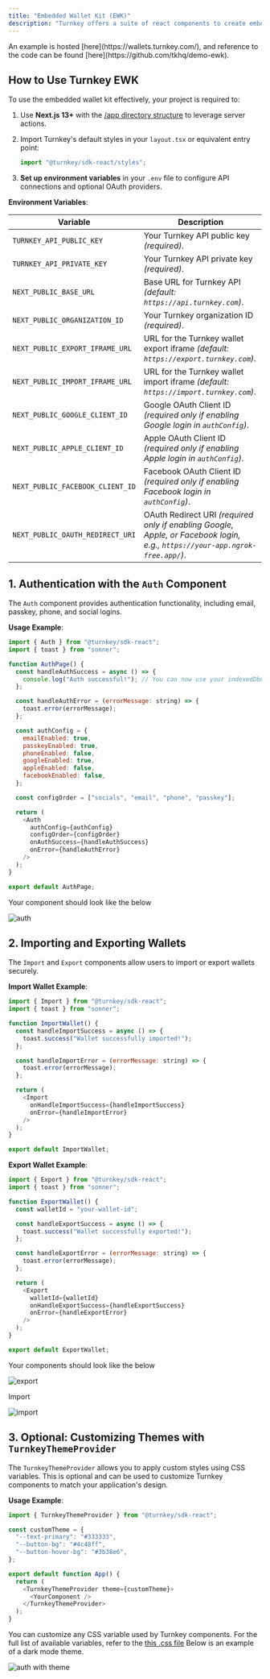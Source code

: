```yaml
---
title: "Embedded Wallet Kit (EWK)"
description: "Turnkey offers a suite of react components to create embedded wallets without having to setup a backend by using Next.js [server actions](https://nextjs.org/docs/app/building-your-application/data-fetching/server-actions-and-mutations) and associated directives. Each component uses the **indexedDbClient** from [@turnkey/sdk-react](https://www.npmjs.com/package/@turnkey/sdk-react)."
---
```


<Note>
  An example is hosted [here](https://wallets.turnkey.com/), and reference to the code can be found [here](https://github.com/tkhq/demo-ewk).
</Note>

## How to Use Turnkey EWK

To use the embedded wallet kit effectively, your project is required to:

1. Use **Next.js 13+** with the [/app directory structure](https://nextjs.org/docs/app) to leverage server actions.

2. Import Turnkey's default styles in your `layout.tsx` or equivalent entry point:

   ```js
   import "@turnkey/sdk-react/styles";
   ```

3. **Set up environment variables** in your `.env` file to configure API connections and optional OAuth providers.

**Environment Variables**:

| Variable                         | Description                                                                                                                  |
| -------------------------------- | ---------------------------------------------------------------------------------------------------------------------------- |
| `TURNKEY_API_PUBLIC_KEY`         | Your Turnkey API public key *(required)*.                                                                                    |
| `TURNKEY_API_PRIVATE_KEY`        | Your Turnkey API private key *(required)*.                                                                                   |
| `NEXT_PUBLIC_BASE_URL`           | Base URL for Turnkey API *(default: `https://api.turnkey.com`)*.                                                             |
| `NEXT_PUBLIC_ORGANIZATION_ID`    | Your Turnkey organization ID *(required)*.                                                                                   |                                  
| `NEXT_PUBLIC_EXPORT_IFRAME_URL`  | URL for the Turnkey wallet export iframe *(default: `https://export.turnkey.com`)*.                                          |
| `NEXT_PUBLIC_IMPORT_IFRAME_URL`  | URL for the Turnkey wallet import iframe *(default: `https://import.turnkey.com`)*.                                          |
| `NEXT_PUBLIC_GOOGLE_CLIENT_ID`   | Google OAuth Client ID *(required only if enabling Google login in `authConfig`)*.                                           |
| `NEXT_PUBLIC_APPLE_CLIENT_ID`    | Apple OAuth Client ID *(required only if enabling Apple login in `authConfig`)*.                                             |
| `NEXT_PUBLIC_FACEBOOK_CLIENT_ID` | Facebook OAuth Client ID *(required only if enabling Facebook login in `authConfig`)*.                                       |
| `NEXT_PUBLIC_OAUTH_REDIRECT_URI` | OAuth Redirect URI *(required only if enabling Google, Apple, or Facebook login, e.g., `https://your-app.ngrok-free.app/`)*. |


## **1. Authentication with the `Auth` Component**

The `Auth` component provides authentication functionality, including email, passkey, phone, and social logins.

**Usage Example**:

```js
import { Auth } from "@turnkey/sdk-react";
import { toast } from "sonner";

function AuthPage() {
  const handleAuthSuccess = async () => {
    console.log("Auth successful!"); // You can now use your indexedDbClient to make requests!
  };

  const handleAuthError = (errorMessage: string) => {
    toast.error(errorMessage);
  };

  const authConfig = {
    emailEnabled: true,
    passkeyEnabled: true,
    phoneEnabled: false,
    googleEnabled: true,
    appleEnabled: false,
    facebookEnabled: false,
  };

  const configOrder = ["socials", "email", "phone", "passkey"];

  return (
    <Auth
      authConfig={authConfig}
      configOrder={configOrder}
      onAuthSuccess={handleAuthSuccess}
      onError={handleAuthError}
    />
  );
}

export default AuthPage;
```

Your component should look like the below

<Frame>
   <img src="/images/reference/img/auth.png" alt="auth" />
</Frame>

## **2. Importing and Exporting Wallets**

The `Import` and `Export` components allow users to import or export wallets securely.

**Import Wallet Example**:

```js
import { Import } from "@turnkey/sdk-react";
import { toast } from "sonner";

function ImportWallet() {
  const handleImportSuccess = async () => {
    toast.success("Wallet successfully imported!");
  };

  const handleImportError = (errorMessage: string) => {
    toast.error(errorMessage);
  };

  return (
    <Import
      onHandleImportSuccess={handleImportSuccess}
      onError={handleImportError}
    />
  );
}

export default ImportWallet;
```

**Export Wallet Example**:

```js
import { Export } from "@turnkey/sdk-react";
import { toast } from "sonner";

function ExportWallet() {
  const walletId = "your-wallet-id";

  const handleExportSuccess = async () => {
    toast.success("Wallet successfully exported!");
  };

  const handleExportError = (errorMessage: string) => {
    toast.error(errorMessage);
  };

  return (
    <Export
      walletId={walletId}
      onHandleExportSuccess={handleExportSuccess}
      onError={handleExportError}
    />
  );
}

export default ExportWallet;
```

Your components should look like the below

<Frame>
   <img src="/images/reference/img/export_button.png" alt="export" />
</Frame>

Import

<Frame>
   <img src="/images/reference/img/import_button.png" alt="import" />
</Frame>

## **3. Optional: Customizing Themes with `TurnkeyThemeProvider`**

The `TurnkeyThemeProvider` allows you to apply custom styles using CSS variables. This is optional and can be used to customize Turnkey components to match your application's design.

**Usage Example**:

```js
import { TurnkeyThemeProvider } from "@turnkey/sdk-react";

const customTheme = {
  "--text-primary": "#333333",
  "--button-bg": "#4c48ff",
  "--button-hover-bg": "#3b38e6",
};

export default function App() {
  return (
    <TurnkeyThemeProvider theme={customTheme}>
      <YourComponent />
    </TurnkeyThemeProvider>
  );
}
```

You can customize any CSS variable used by Turnkey components. For the full list of available variables, refer to the [this .css file](https://github.com/tkhq/sdk/blob/main/packages/sdk-react/src/components/theme.css) Below is an example of a dark mode theme.

<Frame>
   <img src="/images/reference/img/auth_with_theme.png" alt="auth with theme" />
</Frame>
